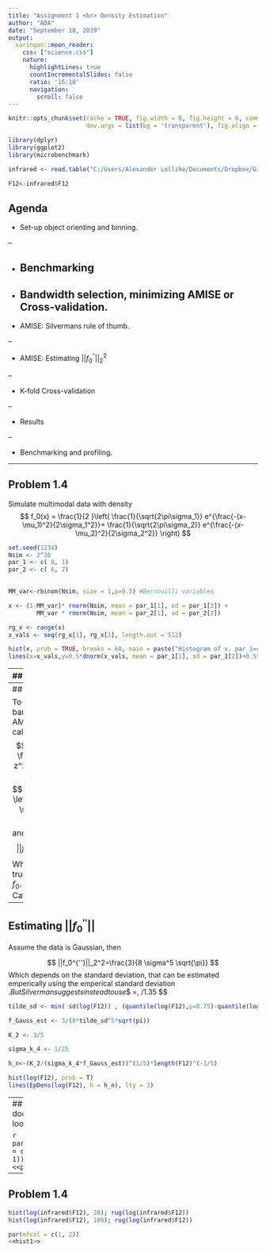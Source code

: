 ```yaml
---
title: "Assignment 1 <br> Density Estimation"
author: "ADA"
date: "September 18, 2019"
output:
  xaringan::moon_reader:
    css: ["science.css"]
    nature:
      highlightLines: true
      countIncrementalSlides: false
      ratio: '16:10'
      navigation:
        scroll: false
---
```


```r
knitr::opts_chunk$set(cache = TRUE, fig.width = 8, fig.height = 6, comment = NA,
                      dev.args = list(bg = 'transparent'), fig.align = "center")

library(dplyr)
library(ggplot2)
library(microbenchmark)

infrared <- read.table("C:/Users/Alexander Lollike/Documents/Dropbox/GitHub/CompStat/Data/infrared.txt", header = TRUE)

F12<-infrared$F12


```

## Agenda


* Set-up object orienting and binning.

--

* Benchmarking
--

* Bandwidth selection, minimizing AMISE or Cross-validation.
--

* AMISE: Silvermans rule of thumb. 

--

* AMISE: Estimating $||f_0^{''}||_2^2$

--

* K-fold Cross-validation

--

* Results

--

* Benchmarking and profiling.

---

## Problem 1.4

Simulate multimodal data with density $$  f_0(x) = \frac{1}{2 }\left( \frac{1}{\sqrt{2\pi\sigma_1}} e^{\frac{-(x-\mu_1)^2}{2\sigma_1^2}}+ \frac{1}{\sqrt{2\pi\sigma_2}} e^{\frac{-(x-\mu_2)^2}{2\sigma_2^2}} \right) $$

```r
set.seed(1234)
Nsim <- 2^20
par_1 <- c( 0, 1)
par_2 <- c( 6, 2)
  
```

```r
MM_var<-rbinom(Nsim, size = 1,p=0.5) #Bernouilli variables

x <- (1-MM_var)* rnorm(Nsim, mean = par_1[1], sd = par_1[2]) +
        MM_var * rnorm(Nsim, mean = par_2[1], sd = par_2[2])
```


```r

rg_x <- range(x)
x_vals <- seq(rg_x[1], rg_x[2], length.out = 512)

```

```r
hist(x, prob = TRUE, breaks = 60, main = paste("Histogram of x. par_1=c(",par_1[1],",",par_1[2],") and par_2=c(",par_2[1],",",par_2[2],")", sep=""))
lines(x=x_vals,y=0.5*dnorm(x_vals, mean = par_1[1], sd = par_1[2])+0.5*dnorm(x_vals, mean = par_2[1], sd = par_2[2]))
```


---
## Estimating density

Using Niels' vectorized implementation, for given bandwidth.

```r
EpDens <- function (x, h, m = 512) {
  rg <- range(x)
  xx <- seq(rg[1] - 3 * h, rg[2] + 3 * h, length.out = m)
  y <- numeric(m) 
  const <- (h * length(x))
  for (i in seq_along(xx))
    y[i] <- sum((1-(x-xx[i])^2/h^2)*(((x-xx[i])/h)<1 & ((x-xx[i])/h)>-1))/const*3/4
  list(x = xx, y = y)
}

```

---
## Bandwidth

To calculate the bandwith that minimizes AMISE, we need to calculate $$\sigma_{K}^4:=\left( \frac{3}{5}\int_{-1}^1 z^2(1-z^2) dz \right)^2 = \frac{1}{25}$$
$$||K||_2^2:=\int_{-1}^1 \left(\frac{3}{4} (1-z^2) \right)^2 dz=\frac{3}{5}$$
and
$$
||f_0^{''}||_2^2=\int (f^{''}_0(z))^2 dz
$$
Which depends on the true density of the data $f_0$. We are cought in a Catch-22 situation!

---
## Estimating $||f_0^{''}||$

Assume the data is Gaussian, then

$$
||f_0^{''}||_2^2=\frac{3}{8 \sigma^5 \sqrt{\pi}}
$$
Which depends on the standard deviation, that can be estimated emperically using the emperical standard deviation $. But Silverman suggests instead to use
$$
\tilde{\sigma}=\min \lbrace \hat{\sigma}, \text{IQR}/1.35 \rbrace
$$

```r

tilde_sd <- min( sd(log(F12)) , (quantile(log(F12),p=0.75)-quantile(log(F12),p=0.25)) / 1.35)

f_Gauss_est <- 3/(8*tilde_sd^5*sqrt(pi))

K_2 <- 3/5

sigma_k_4 <- 1/25 

h_n<-(K_2/(sigma_k_4*f_Gauss_est))^(1/5)*length(F12)^(-1/5)

hist(log(F12), prob = T)
lines(EpDens(log(F12), h = h_n), lty = 3)

```
---
## How does it look?

```r
par(mfrow = c(2, 1))
<<plot1>>
```



---
## Problem 1.4

```r
hist(log(infrared$F12), 20); rug(log(infrared$F12))
hist(log(infrared$F12), 100); rug(log(infrared$F12))
```

```r
par(mfcol = c(1, 2))
<<hist1>>
```
